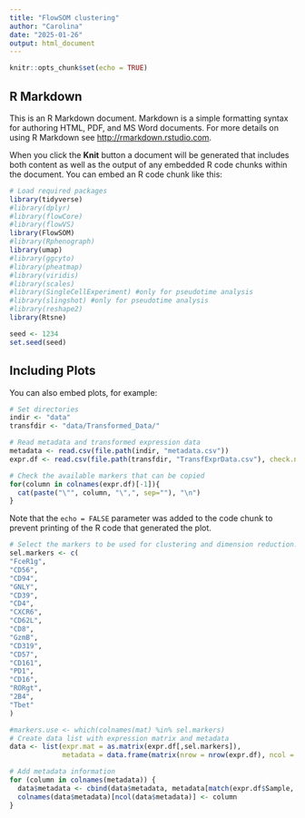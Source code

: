 ```yaml
---
title: "FlowSOM clustering"
author: "Carolina"
date: "2025-01-26"
output: html_document
---
```


```r
knitr::opts_chunk$set(echo = TRUE)
```

## R Markdown

This is an R Markdown document. Markdown is a simple formatting syntax for authoring HTML, PDF, and MS Word documents. For more details on using R Markdown see <http://rmarkdown.rstudio.com>.

When you click the **Knit** button a document will be generated that includes both content as well as the output of any embedded R code chunks within the document. You can embed an R code chunk like this:

```r

# Load required packages
library(tidyverse)
#library(dplyr)
#library(flowCore)
#library(flowVS)
library(FlowSOM)
#library(Rphenograph)
library(umap)
#library(ggcyto)
#library(pheatmap)
#library(viridis)
#library(scales)
#library(SingleCellExperiment) #only for pseudotime analysis
#library(slingshot) #only for pseudotime analysis
#library(reshape2)
library(Rtsne)

seed <- 1234
set.seed(seed)
```

## Including Plots

You can also embed plots, for example:

```r

# Set directories
indir <- "data"
transfdir <- "data/Transformed_Data/"

# Read metadata and transformed expression data
metadata <- read.csv(file.path(indir, "metadata.csv"))
expr.df <- read.csv(file.path(transfdir, "TransfExprData.csv"), check.names=FALSE)

# Check the available markers that can be copied
for(column in colnames(expr.df)[-1]){
  cat(paste("\"", column, "\",", sep=""), "\n")
}

```

Note that the `echo = FALSE` parameter was added to the code chunk to prevent printing of the R code that generated the plot.


```r

# Select the markers to be used for clustering and dimension reduction.
sel.markers <- c(
"FceR1g", 
"CD56", 
"CD94", 
"GNLY", 
"CD39", 
"CD4", 
"CXCR6", 
"CD62L", 
"CD8", 
"GzmB", 
"CD319", 
"CD57", 
"CD161", 
"PD1", 
"CD16", 
"RORgt", 
"2B4", 
"Tbet"
)

#markers.use <- which(colnames(mat) %in% sel.markers)
# Create data list with expression matrix and metadata
data <- list(expr.mat = as.matrix(expr.df[,sel.markers]),
             metadata = data.frame(matrix(nrow = nrow(expr.df), ncol = 0)))

# Add metadata information
for (column in colnames(metadata)) {
  data$metadata <- cbind(data$metadata, metadata[match(expr.df$Sample, metadata[,1]),column])
  colnames(data$metadata)[ncol(data$metadata)] <- column
}

```

```r



```

